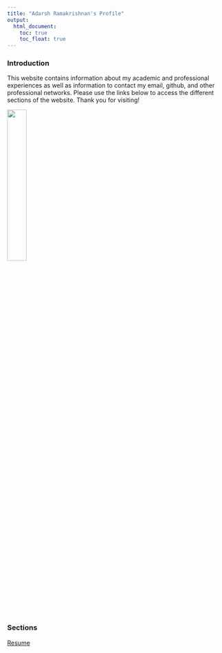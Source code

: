 ```yaml
---
title: "Adarsh Ramakrishnan's Profile"
output: 
  html_document:
    toc: true
    toc_float: true
---
```


### Introduction

This website contains information about my academic and professional experiences as well as information to contact my email, github, and other professional networks. Please use the links below to access the different sections of the website. Thank you for visiting! 

<img src="images/profile_pic.jpg" style="width:30%">

### Sections

[Resume](resume.html)